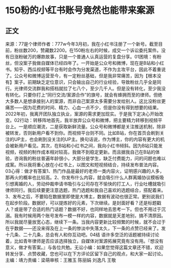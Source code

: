 # 150粉的小红书账号竟然也能带来案源
## 正文
来源：77是个律师作者：777w今年3月初，我在小红书注册了一个新号。截至目前，粉丝数200，赞藏数2200。在150粉左右的时候，成交一个诉讼委托案件。没有日涨粉破万的爆款故事，只是一个普通人认真运营的复盘分享。01困境：有粉丝，但没案子我做自媒体已经四年了。一开始是公众号和微博，现在是B站和小红书。知乎、西瓜视频等平台有时会作为分发渠道，不作为主攻平台，因此不着重说了。公众号和微博运营至今，有一定粉丝基础，但是我非常痛苦，因为【根本没有】案子。前期缺乏定位意识，只会输出自己的行业经验，导致粉丝几乎全是同行。光律师交流群我和搭档就拉了七八个，至少几千人。但是没有转化，至少我没有转化。只要你打上“同行交流/案源合作”的旗号，就会有蜂拥而至的律师。但绝大多数人是想承接别人的案源，而非自己案源太多需要分发给别人。这比没粉丝更痛苦——因为花费的时间、精力、心血一点不少，但是你没有得到想要的结果。2022年初，我离开团队独立执业，案源的需求更加现实。于是我下定决心开始改变。02行动：转移阵地首先，我半放弃公众号和微博，把主要精力转移到视频平台上。一是顺应潮流，二是获取新鲜流量。公众号和微博都是关注推送机制，除非被转发，否则新用户看不到你。而视频平台则不同。比如B站，你在首页会刷到关注的UP主，也会刷到没关注的UP主。换句话说，作为博主，你的内容有更大的机会被新用户看见。其次，在B站和小红书之间，我向小红书倾斜。因为B站只能发视频，视频的制作成本相对较高，我做不到稳定更新。而且据我自己在B站的体验，咨询我的粉丝普遍年龄很小，大部分是学生，缺乏付费能力，问的问题也难以成案。所以我将重心放在小红书上，以图文和短视频结合，持续发布普法内容。03心得：做才有答案1、热门作品是最好的老师一类内容火，证明感兴趣的人多，那再火的概率也比较高。2、你发布什么内容，就会吸引什么人群离婚协议模板吸引想离婚的人，劳动仲裁申请书吸引与公司存在不愉快的打工人，行业吐槽就吸引律师同行。我后续要更注意选题，热门选题和我自己喜欢的选题结合，搭配着来。3、发布之后，不要陷在数据里即使是大博主，数据有波动也很正常。更别说我们在起步阶段。数据好，可以提炼好的元素，下次继续。是封面好看？还是标题戳人？或是带了合适的热门话题？数据不好，也同样地去思考一下。但也不用过于沉溺。我有时候用两个账号发布一模一样的内容，数据就是天差地别，搞不清原因。所以我就尽量放宽心态，继续下一条。当我内容更新比较频繁的时候，就不会过于在乎数据——还没来得及在上一条的惨淡中失落太久，下一条的点赞已经来了。发十几条、二十几条，总会有人和你互动吧。04结 语许多空泛的话题被持续讨论着，比如青年律师是否应该选择独立，自媒体对案源拓展究竟有没有用。『想没有意义，做才有答案。』与各位共勉。无讼小编：如果您觉得这篇文章还不错，欢迎转发分享、点赞收藏，您也可以在下方评论区留下自己的观点，和大家一起讨论。主编：靖力责编：梁萌审核：王雅玉 陈丽娟 刘逸凡 王敬